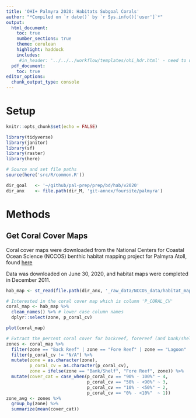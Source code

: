 ```yaml
---
title: 'OHI+ Palmyra 2020: Habitats Subgoal Corals'
author: "*Compiled on `r date()` by `r Sys.info()['user']`*"
output: 
  html_document:
    toc: true
    number_sections: true
    theme: cerulean
    highlight: haddock
    includes: 
     #in_header: '../../../workflow/templates/ohi_hdr.html' - need to update this
  pdf_document:
    toc: true
editor_options: 
  chunk_output_type: console
---
```



# Setup

```r
knitr::opts_chunk$set(echo = FALSE)

library(tidyverse)
library(janitor)
library(sf)
library(raster)
library(here)

# Source and set file paths
source(here('src/R/common.R'))

dir_goal   <- '~/github/pal-prep/prep/bd/hab/v2020'
dir_anx    <- file.path(dir_M, 'git-annex/foursite/palmyra')
```

# Methods

## Get Coral Cover Maps

Coral cover maps were downloaded from the National Centers for Coastal Ocean Science (NCCOS) benthic habitat mapping project for Palmyra Atoll, found [here](https://products.coastalscience.noaa.gov/collections/benthic/e58palmyra/#horizontalTab3)   

Data was downloaded on June 30, 2020, and habitat maps were completed in December 2011.   

```r
hab_map <- st_read(file.path(dir_anx, '_raw_data/NCCOS_data/habitat_map'), layer = "Palmyra_Habitat_Map_Final")

# Interested in the coral cover map which is column 'P_CORAL_CV'
coral_map <- hab_map %>% 
  clean_names() %>% # lower case column names
  dplyr::select(zone, p_coral_cv)

plot(coral_map)

# Extract the percent coral cover for backreef, forereef (and bank/shelf), and lagoon
zones <- coral_map %>% 
  filter(zone == "Back Reef" | zone == "Fore Reef" | zone == "Lagoon" | zone == "Bank/Shelf") %>% 
  filter(p_coral_cv != "N/A") %>% 
  mutate(zone = as.character(zone),
         p_coral_cv = as.character(p_coral_cv),
         zone = ifelse(zone == "Bank/Shelf", "Fore Reef", zone)) %>% 
  mutate(cover_cat = case_when(p_coral_cv == "90% - 100%" ~ 4,
                               p_coral_cv == "50% - <90%" ~ 3,
                               p_coral_cv == "10% - <50%" ~ 2,
                               p_coral_cv == "0% - <10%"  ~ 1))
zone_avg <- zones %>% 
  group_by(zone) %>% 
  summarize(mean(cover_cat))
```

